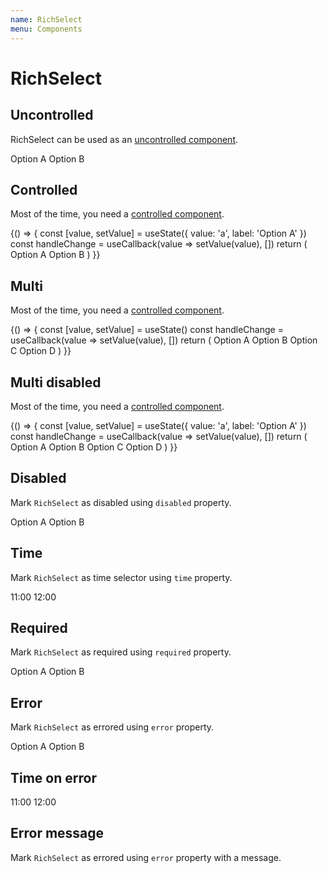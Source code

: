 ```yaml
---
name: RichSelect
menu: Components
---
```



# RichSelect

## Uncontrolled

RichSelect can be used as an [uncontrolled component](https://reactjs.org/docs/uncontrolled-components.html).

<Playground>
  <RichSelect>
    <RichSelect.Option value="a">Option A</RichSelect.Option>
    <RichSelect.Option value="b">Option B</RichSelect.Option>
  </RichSelect>
</Playground>

## Controlled

Most of the time, you need a [controlled component](https://reactjs.org/docs/forms.html).

<Playground>
  {() => {
    const [value, setValue] = useState({ value: 'a', label: 'Option A' })
    const handleChange = useCallback(value => setValue(value), [])
    return (
      <RichSelect value={value} onChange={handleChange}>
        <RichSelect.Option value="a">Option A</RichSelect.Option>
        <RichSelect.Option value="b">Option B</RichSelect.Option>
      </RichSelect>
    )
  }}
</Playground>

## Multi

Most of the time, you need a [controlled component](https://reactjs.org/docs/forms.html).

<Playground>
  {() => {
    const [value, setValue] = useState()
    const handleChange = useCallback(value => setValue(value), [])
    return (
      <RichSelect value={value} onChange={handleChange} isMulti required>
        <RichSelect.Option value="a">Option A</RichSelect.Option>
        <RichSelect.Option value="b">Option B</RichSelect.Option>
        <RichSelect.Option value="c">Option C</RichSelect.Option>
        <RichSelect.Option value="d">Option D</RichSelect.Option>
      </RichSelect>
    )
  }}
</Playground>

## Multi disabled

Most of the time, you need a [controlled component](https://reactjs.org/docs/forms.html).

<Playground>
  {() => {
    const [value, setValue] = useState({ value: 'a', label: 'Option A' })
    const handleChange = useCallback(value => setValue(value), [])
    return (
      <RichSelect value={value} onChange={handleChange} isMulti required disabled>
        <RichSelect.Option value="a">Option A</RichSelect.Option>
        <RichSelect.Option value="b">Option B</RichSelect.Option>
        <RichSelect.Option value="c">Option C</RichSelect.Option>
        <RichSelect.Option value="d">Option D</RichSelect.Option>
      </RichSelect>
    )
  }}
</Playground>

## Disabled

Mark `RichSelect` as disabled using `disabled` property.

<Playground>
  <RichSelect disabled>
    <RichSelect.Option value="a">Option A</RichSelect.Option>
    <RichSelect.Option value="b">Option B</RichSelect.Option>
  </RichSelect>
</Playground>

## Time

Mark `RichSelect` as time selector using `time` property.

<Playground>
  <RichSelect time>
    <RichSelect.Option value="11">11:00</RichSelect.Option>
    <RichSelect.Option value="12">12:00</RichSelect.Option>
  </RichSelect>
</Playground>

## Required

Mark `RichSelect` as required using `required` property.

<Playground>
  <RichSelect required>
    <RichSelect.Option value="a">Option A</RichSelect.Option>
    <RichSelect.Option value="b">Option B</RichSelect.Option>
  </RichSelect>
</Playground>

## Error

Mark `RichSelect` as errored using `error` property.

<Playground>
  <RichSelect error>
    <RichSelect.Option value="a">Option A</RichSelect.Option>
    <RichSelect.Option value="b">Option B</RichSelect.Option>
  </RichSelect>
</Playground>

## Time on error

<Playground>
  <RichSelect time error>
    <RichSelect.Option value="11">11:00</RichSelect.Option>
    <RichSelect.Option value="12">12:00</RichSelect.Option>
  </RichSelect>
</Playground>

## Error message

Mark `RichSelect` as errored using `error` property with a message.

<Playground>
  <ErrorTransition error="An error" Component={RichSelect} />
</Playground>
